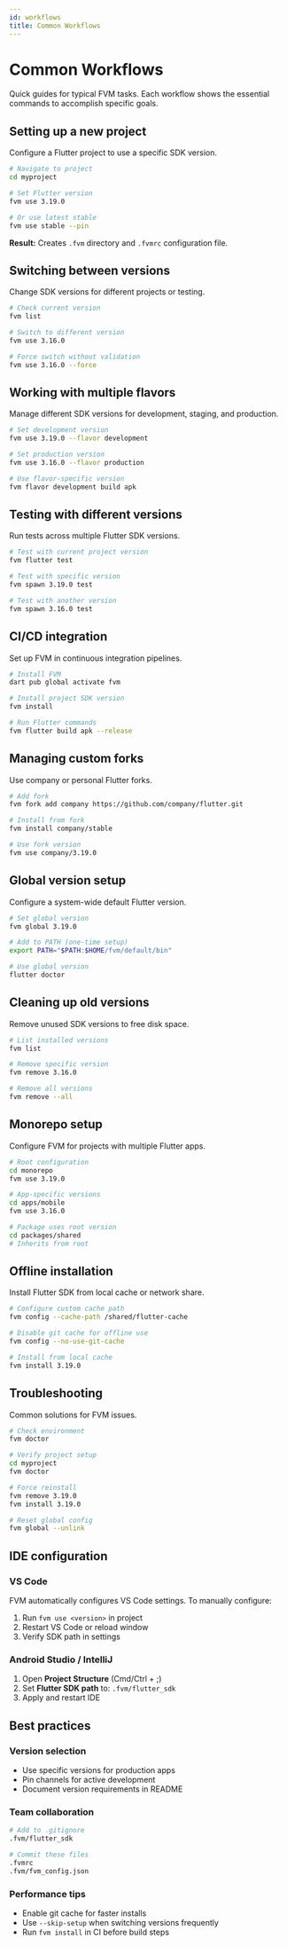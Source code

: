 ```yaml
---
id: workflows
title: Common Workflows
---
```


# Common Workflows

Quick guides for typical FVM tasks. Each workflow shows the essential commands to accomplish specific goals.

## Setting up a new project

Configure a Flutter project to use a specific SDK version.

```bash
# Navigate to project
cd myproject

# Set Flutter version
fvm use 3.19.0

# Or use latest stable
fvm use stable --pin
```

**Result:** Creates `.fvm` directory and `.fvmrc` configuration file.

## Switching between versions

Change SDK versions for different projects or testing.

```bash
# Check current version
fvm list

# Switch to different version
fvm use 3.16.0

# Force switch without validation
fvm use 3.16.0 --force
```

## Working with multiple flavors

Manage different SDK versions for development, staging, and production.

```bash
# Set development version
fvm use 3.19.0 --flavor development

# Set production version
fvm use 3.16.0 --flavor production

# Use flavor-specific version
fvm flavor development build apk
```

## Testing with different versions

Run tests across multiple Flutter SDK versions.

```bash
# Test with current project version
fvm flutter test

# Test with specific version
fvm spawn 3.19.0 test

# Test with another version
fvm spawn 3.16.0 test
```

## CI/CD integration

Set up FVM in continuous integration pipelines.

```bash
# Install FVM
dart pub global activate fvm

# Install project SDK version
fvm install

# Run Flutter commands
fvm flutter build apk --release
```

## Managing custom forks

Use company or personal Flutter forks.

```bash
# Add fork
fvm fork add company https://github.com/company/flutter.git

# Install from fork
fvm install company/stable

# Use fork version
fvm use company/3.19.0
```

## Global version setup

Configure a system-wide default Flutter version.

```bash
# Set global version
fvm global 3.19.0

# Add to PATH (one-time setup)
export PATH="$PATH:$HOME/fvm/default/bin"

# Use global version
flutter doctor
```

## Cleaning up old versions

Remove unused SDK versions to free disk space.

```bash
# List installed versions
fvm list

# Remove specific version
fvm remove 3.16.0

# Remove all versions
fvm remove --all
```

## Monorepo setup

Configure FVM for projects with multiple Flutter apps.

```bash
# Root configuration
cd monorepo
fvm use 3.19.0

# App-specific versions
cd apps/mobile
fvm use 3.16.0

# Package uses root version
cd packages/shared
# Inherits from root
```

## Offline installation

Install Flutter SDK from local cache or network share.

```bash
# Configure custom cache path
fvm config --cache-path /shared/flutter-cache

# Disable git cache for offline use
fvm config --no-use-git-cache

# Install from local cache
fvm install 3.19.0
```

## Troubleshooting

Common solutions for FVM issues.

```bash
# Check environment
fvm doctor

# Verify project setup
cd myproject
fvm doctor

# Force reinstall
fvm remove 3.19.0
fvm install 3.19.0

# Reset global config
fvm global --unlink
```

## IDE configuration

### VS Code

FVM automatically configures VS Code settings. To manually configure:

1. Run `fvm use <version>` in project
2. Restart VS Code or reload window
3. Verify SDK path in settings

### Android Studio / IntelliJ

1. Open **Project Structure** (Cmd/Ctrl + ;)
2. Set **Flutter SDK path** to: `.fvm/flutter_sdk`
3. Apply and restart IDE

## Best practices

### Version selection

- Use specific versions for production apps
- Pin channels for active development
- Document version requirements in README

### Team collaboration

```bash
# Add to .gitignore
.fvm/flutter_sdk

# Commit these files
.fvmrc
.fvm/fvm_config.json
```

### Performance tips

- Enable git cache for faster installs
- Use `--skip-setup` when switching versions frequently
- Run `fvm install` in CI before build steps
